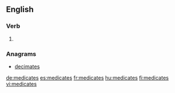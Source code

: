 ==English==

===Verb===
{{head|en|verb form}}

# {{en-third-person singular of|medicate}}

===Anagrams===
* [[decimates#English|decimates]]

[[de:medicates]]
[[es:medicates]]
[[fr:medicates]]
[[hu:medicates]]
[[fi:medicates]]
[[vi:medicates]]